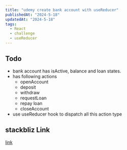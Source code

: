 ```yaml
---
title: "udemy create bank account with useReducer"
publishedAt: "2024-5-18"
updatedAt: "2024-5-18"
tags:
  - React
  - challenge
  - useReducer
---
```


## Todo
- bank account has isActive, balance and loan states.
- has following actions
    - openAccount
    - deposit
    - withdraw
    - requestLoan
    - repay loan
    - closeAccount
- use useReducer hook to dispatch all this action type

## stackbliz Link
[link](https://stackblitz.com/edit/vitejs-vite-b8bde5?file=src%2FApp.jsx)